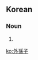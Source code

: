 ==Korean==
{{ko-hanjatab}}

===Noun===
{{ko-noun|hj|hangeul=외손자}}

# {{hanja form of|외손자|[[grandson]] (daughter's son)}}

[[ko:外孫子]]